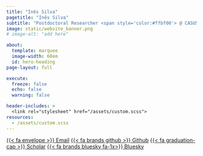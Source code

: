 ```yaml
---
title: "Inês Silva"
pagetitle: "Inês Silva"
subtitle: "Postdoctoral Researcher <span style='color:#ffbf00'> @ CASUS-HZDR</span>"
image: static/website_banner.png
# image-alt: "add here"

about:
  template: marquee
  image-width: 60em
  id: hero-heading
page-layout: full

execute: 
  freeze: false
  echo: false
  warning: false

header-includes: >
  <link rel="stylesheet" href="/assets/custom.scss">
resources:
  - /assets/custom.scss
---
```


::: {.btn-group .btn-centered role="group" aria-label="Social Links"}
[{{< fa envelope >}} Email](mailto:i-simoes-silva@hzdr.de){.btn .btn-secondary .btn role="button" data-toggle="data" title="email"}
[{{< fa brands github >}} Github](https://www.github.com/ecoisilva){.btn .btn-secondary .btn role="button" data-toggle="data" title="github"}
[{{< fa graduation-cap >}} Scholar](https://scholar.google.com/citations?hl=en&user=dRvr6IYAAAA){.btn .btn-secondary .btn role="button" data-toggle="data" title="scholar"}
[{{< fa brands bluesky fa-1x>}} Bluesky](https://bsky.app/profile/ecoisilva.bsky.social){.btn .btn-secondary .btn role="button" data-toggle="data" title="bluesky"}
:::
